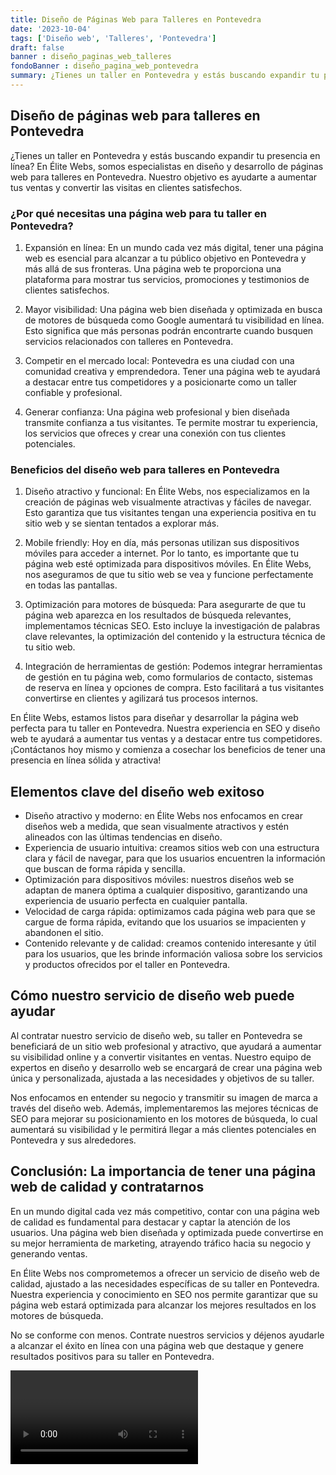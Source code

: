 ```yaml
---
title: Diseño de Páginas Web para Talleres en Pontevedra
date: '2023-10-04'
tags: ['Diseño web', 'Talleres', 'Pontevedra']
draft: false
banner : diseño_paginas_web_talleres
fondoBanner : diseño_pagina_web_pontevedra
summary: ¿Tienes un taller en Pontevedra y estás buscando expandir tu presencia en línea? En Élite Webs, somos especialistas en diseño y desarrollo de páginas web para talleres en Pontevedra. Nuestro objetivo es ayudarte a aumentar tus ventas y convertir las visitas en clientes satisfechos.
---
```


## Diseño de páginas web para talleres en Pontevedra

¿Tienes un taller en Pontevedra y estás buscando expandir tu presencia en línea? En Élite Webs, somos especialistas en diseño y desarrollo de páginas web para talleres en Pontevedra. Nuestro objetivo es ayudarte a aumentar tus ventas y convertir las visitas en clientes satisfechos.

### ¿Por qué necesitas una página web para tu taller en Pontevedra?

1. Expansión en línea: En un mundo cada vez más digital, tener una página web es esencial para alcanzar a tu público objetivo en Pontevedra y más allá de sus fronteras. Una página web te proporciona una plataforma para mostrar tus servicios, promociones y testimonios de clientes satisfechos.

2. Mayor visibilidad: Una página web bien diseñada y optimizada en busca de motores de búsqueda como Google aumentará tu visibilidad en línea. Esto significa que más personas podrán encontrarte cuando busquen servicios relacionados con talleres en Pontevedra.

3. Competir en el mercado local: Pontevedra es una ciudad con una comunidad creativa y emprendedora. Tener una página web te ayudará a destacar entre tus competidores y a posicionarte como un taller confiable y profesional.

4. Generar confianza: Una página web profesional y bien diseñada transmite confianza a tus visitantes. Te permite mostrar tu experiencia, los servicios que ofreces y crear una conexión con tus clientes potenciales.

### Beneficios del diseño web para talleres en Pontevedra

1. Diseño atractivo y funcional: En Élite Webs, nos especializamos en la creación de páginas web visualmente atractivas y fáciles de navegar. Esto garantiza que tus visitantes tengan una experiencia positiva en tu sitio web y se sientan tentados a explorar más.

2. Mobile friendly: Hoy en día, más personas utilizan sus dispositivos móviles para acceder a internet. Por lo tanto, es importante que tu página web esté optimizada para dispositivos móviles. En Élite Webs, nos aseguramos de que tu sitio web se vea y funcione perfectamente en todas las pantallas.

3. Optimización para motores de búsqueda: Para asegurarte de que tu página web aparezca en los resultados de búsqueda relevantes, implementamos técnicas SEO. Esto incluye la investigación de palabras clave relevantes, la optimización del contenido y la estructura técnica de tu sitio web.

4. Integración de herramientas de gestión: Podemos integrar herramientas de gestión en tu página web, como formularios de contacto, sistemas de reserva en línea y opciones de compra. Esto facilitará a tus visitantes convertirse en clientes y agilizará tus procesos internos.

En Élite Webs, estamos listos para diseñar y desarrollar la página web perfecta para tu taller en Pontevedra. Nuestra experiencia en SEO y diseño web te ayudará a aumentar tus ventas y a destacar entre tus competidores. ¡Contáctanos hoy mismo y comienza a cosechar los beneficios de tener una presencia en línea sólida y atractiva!

<GifSeo />

<Cta />

## Elementos clave del diseño web exitoso

- Diseño atractivo y moderno: en Élite Webs nos enfocamos en crear diseños web a medida, que sean visualmente atractivos y estén alineados con las últimas tendencias en diseño.
- Experiencia de usuario intuitiva: creamos sitios web con una estructura clara y fácil de navegar, para que los usuarios encuentren la información que buscan de forma rápida y sencilla.
- Optimización para dispositivos móviles: nuestros diseños web se adaptan de manera óptima a cualquier dispositivo, garantizando una experiencia de usuario perfecta en cualquier pantalla.
- Velocidad de carga rápida: optimizamos cada página web para que se cargue de forma rápida, evitando que los usuarios se impacienten y abandonen el sitio.
- Contenido relevante y de calidad: creamos contenido interesante y útil para los usuarios, que les brinde información valiosa sobre los servicios y productos ofrecidos por el taller en Pontevedra.

## Cómo nuestro servicio de diseño web puede ayudar

Al contratar nuestro servicio de diseño web, su taller en Pontevedra se beneficiará de un sitio web profesional y atractivo, que ayudará a aumentar su visibilidad online y a convertir visitantes en ventas. Nuestro equipo de expertos en diseño y desarrollo web se encargará de crear una página web única y personalizada, ajustada a las necesidades y objetivos de su taller.

Nos enfocamos en entender su negocio y transmitir su imagen de marca a través del diseño web. Además, implementaremos las mejores técnicas de SEO para mejorar su posicionamiento en los motores de búsqueda, lo cual aumentará su visibilidad y le permitirá llegar a más clientes potenciales en Pontevedra y sus alrededores.

## Conclusión: La importancia de tener una página web de calidad y contratarnos

En un mundo digital cada vez más competitivo, contar con una página web de calidad es fundamental para destacar y captar la atención de los usuarios. Una página web bien diseñada y optimizada puede convertirse en su mejor herramienta de marketing, atrayendo tráfico hacia su negocio y generando ventas.

En Élite Webs nos comprometemos a ofrecer un servicio de diseño web de calidad, ajustado a las necesidades específicas de su taller en Pontevedra. Nuestra experiencia y conocimiento en SEO nos permite garantizar que su página web estará optimizada para alcanzar los mejores resultados en los motores de búsqueda.

No se conforme con menos. Contrate nuestros servicios y déjenos ayudarle a alcanzar el éxito en línea con una página web que destaque y genere resultados positivos para su taller en Pontevedra.

<Video />

<CtaBot job='Talleres' city='Pontevedra'/>

<Gmaps query='Pontevedra+españa+maps' />